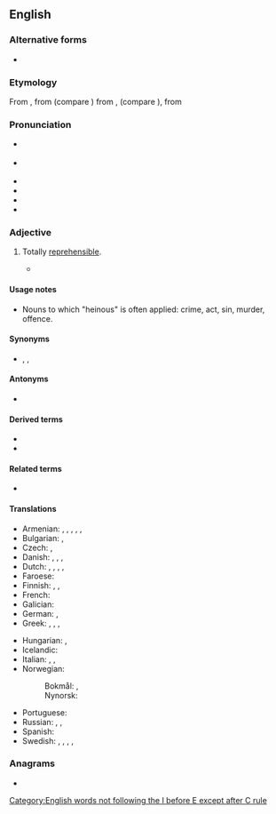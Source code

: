 ==English==
{{was wotd|2010|January|16}}

===Alternative forms===
* {{alter|en|hainous||obsolete}}

===Etymology===
From {{inh|en|enm|hainous}}, from {{der|en|fro|haineus|haïneus}} (compare {{cog|fr|haineux}}) from {{m|fro|haïr||to hate}}, {{m|fro|hadir||to hate}} (compare {{cog|fro|enhadir|en''hadir''|to become filled with hate}}), from {{der|en|frk|*hattjan||to hate}}
{{root|en|ine-pro|*keh₂d-}}

===Pronunciation===
* {{a|UK|US}} {{IPA|en|/ˈheɪnəs/}}
* {{a|UK}} {{IPA|en|/ˈhiːnəs/}}
* {{audio|en|en-uk-heinous.ogg|Audio (UK)}}
* {{audio|en|en-us-heinous.ogg|Audio (US)}}
* {{audio|en|en-au-heinous.ogg|Audio (AU)}}
* {{rhymes|en|eɪnəs}}

===Adjective===
{{en-adj}}

# Totally [[reprehensible]].
#: {{ux|en|I hope they catch the person responsible for that '''heinous''' crime.}}
#: {{ux|en|The perpetrators of this '''heinous''' act must be brought to justice.}}
#* {{quote-web|en|date=October 12 2021|author=Jamie Lyall|url=https://www.bbc.com/sport/football/58793557|work=BBC Sport|title=Faroe Islands 0-1 Scotland|passage=Perhaps burdened by the weight of history, talk of the '''heinous''' 2-2 draw in 2002, or the magnitude of the fixture, Scotland seemed spooked in the early throes.}}

====Usage notes====
* Nouns to which "heinous" is often applied: crime, act, sin, murder, offence.

====Synonyms====
* {{sense|totally reprehensible}} {{l|en|abominable}}, {{l|en|horrible}}, {{l|en|odious}}

====Antonyms====
* {{l|en|unheinous}} {{q|rare}}

====Derived terms====
* {{l|en|unheinous}}
* {{l|en|heinous crime}}
====Related terms====
* {{l|en|hate}}

====Translations====
{{trans-top|totally reprehensible}}
* Armenian: {{t+|hy|զզվելի}}, {{t+|hy|նողկալի}}, {{t+|hy|գարշելի}}, {{t+|hy|անպետք}}, {{t+|hy|սարսափելի}}, {{t+|hy|զարհուրելի}}
* Bulgarian: {{t+|bg|отвратителен}}, {{t+|bg|гнусен}}
* Czech: {{t|cs|ohavný}}, {{t+|cs|odporný}}
* Danish: {{t+|da|afskyelig}}, {{t|da|frygtelig}}, {{t|da|grufuld}}, {{t|da|motbydelig}}
* Dutch: {{t+|nl|afschuwelijk}}, {{t+|nl|afgrijselijk}}, {{t+|nl|afschrikwekkend}}, {{t+|nl|verschrikkelijk}}, {{t+|nl|verwerpelijk}}
* Faroese: {{t|fo|andstyggiligur}}
* Finnish: {{t+|fi|katala}}, {{t+|fi|kauhea}}, {{t+|fi|hirvittävä}}
* French: {{t+|fr|atroce}}
* Galician: {{t+|gl|atroz}}
* German: {{t+|de|abscheulich}}, {{t+|de|verabscheuungswürdig}}
* Greek: {{t+|el|στυγερός|m}}, {{t+|el|αποτρόπαιος|m}}, {{t+|el|απεχθής|m}}, {{t+|el|μισητός|m}}
{{trans-mid}}
* Hungarian: {{t+|hu|förtelmes}}, {{t+|hu|szörnyű}}
* Icelandic: {{t+|is|viðbjóðslegur}}
* Italian: {{t+|it|efferato}}, {{t+|it|abominevole}}, {{t+|it|odioso}}
* Norwegian:
*: Bokmål: {{t|nb|avskyelig}}, {{t+|nb|motbydelig}}
*: Nynorsk: {{t|nn|avskyeleg}}
* Portuguese: {{t+|pt|hediondo}}
* Russian: {{t+|ru|гну́сный}}, {{t+|ru|ме́рзкий}}, {{t+|ru|отврати́тельный}}
* Spanish: {{t+|es|atroz}}
* Swedish: {{t+|sv|avskyvärd}}, {{t+|sv|vedervärdig}}, {{t+|sv|förfärlig}}, {{t+|sv|ohygglig}}, {{t+|sv|skändlig}}
{{trans-bottom}}

===Anagrams===
* {{anagrams|en|a=ehinosu|in house|in-house|inhouse}}

[[Category:English words not following the I before E except after C rule]]